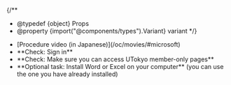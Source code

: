 
{/**
  * @typedef {object} Props
  * @property {import("@components/types").Variant} variant
  */}

<ul class="procedure">
  <If cond={props.variant === "oc"}>
    <li>[Procedure video (in Japanese)](/oc/movies/#microsoft)</li>
  </If>
  <li>
    **Check: Sign in**
    <Signin support={props.variant === "oc"} />
  </li>
  <li>
    **Check: Make sure you can access UTokyo member-only pages**
    <Access support={props.variant === "oc"} />
  </li>
  <li>
    **Optional task: Install Word or Excel on your computer** (you can use the one you have already installed)
    <InstallApps support={props.variant === "oc"} />
  </li>
</ul>
